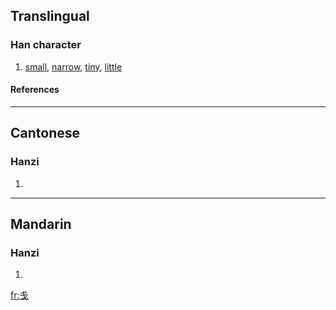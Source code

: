 {{see|戔}}

==Translingual==
===Han character===
{{Han char|rn=62|rad=戈|as=01|sn=5|four=|canj=戈十 (IJ), X戈十 (XIJ)}}
# [[small]], [[narrow]], [[tiny]], [[little]]
====References====
{{Han ref|kx=0411.031|hdz=21397.020|uh=620B|ud=25099}}
----
==Cantonese==
===Hanzi===
{{yue-hanzi|jyut=|y=jin1}}
# {{defn|Cantonese}}
----
==Mandarin==
===Hanzi===
{{cmn-hanzi|tra=戔|pin=[[jiān]] (jian1)|wg=chien<sup>1</sup>}}
# {{defn|Mandarin}}

[[fr:戋]]